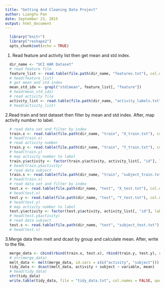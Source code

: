 ```yaml
---
title: "Getting And Cleaning Data Project"
author: LiangYu Pan
date: September 23, 2015
output: html_document
---
```

```r
  library("knitr")
  library("reshape2")
  opts_chunk$set(echo = TRUE)
```
1. Read feature and activity list then get mean and std index.
```r
  dir_name <- "UCI HAR Dataset"
  # read feature file
  feature_list <- read.table(file.path(dir_name, "features.txt"), col.names = c("id", "feature"))
  # head(feature_list)
  # get mean and std index 
  mean_std_idx <- grepl("std|mean", feature_list[, "feature"])
  # head(mean_std_idx)
  # read activity file
  activity_list <- read.table(file.path(dir_name, "activity_labels.txt"), col.names = c("id", "activity"))
  # head(activity_list)
```
2.Read train and test dataset then filter by mean and std index. After, map activity number to label.
```r
  # read data set and filter by index
  train.x <- read.table(file.path(dir_name, "train", "X_train.txt"), col.names = feature_list[, "feature"])[, mean_std_idx]
  # head(train.x)
  # read activity number
  train.y <- read.table(file.path(dir_name, "train", "Y_train.txt"), col.names = "activity")
  # head(train.y)
  # map activity number to label 
  train.y$activity <- factor(train.y$activity, activity_list[, "id"], labels = activity_list[, "activity"])
  # head(train.y$activity)
  # read data subject
  train.s <- read.table(file.path(dir_name, "train", "subject_train.txt"), col.names = "subject")
  # head(train.s)
  # read data set and filter by index
  test.x <- read.table(file.path(dir_name, "test", "X_test.txt"), col.names = feature_list[, "feature"])[, mean_std_idx]
  # head(test.x)
  test.y <- read.table(file.path(dir_name, "test", "Y_test.txt"), col.names = "activity")
  # head(test.y)
  # map activity number to label 
  test.y$activity <- factor(test.y$activity, activity_list[, "id"], labels = activity_list[, "activity"])
  # head(test.y$activity)
  # read data subject
  test.s <- read.table(file.path(dir_name, "test", "subject_test.txt"), col.names = "subject")
  # head(test.s)
``` 
3.Merge data then melt and dcast by group and calculate mean. After, write to the file.
```r
  merge_data <- cbind(rbind(train.x, test.x), rbind(train.y, test.y), rbind(train.s, test.s))
  # str(merge_data)
  melt_data <- melt(merge_data, id.vars = c(c("activity", "subject")))
  tidy_data <- dcast(melt_data, activity + subject ~ variable, mean)
  # head(tidy_data)
  str(tidy_data)
  write.table(tidy_data, file = "tidy_data.txt", col.names = FALSE, quote = FALSE)
```
